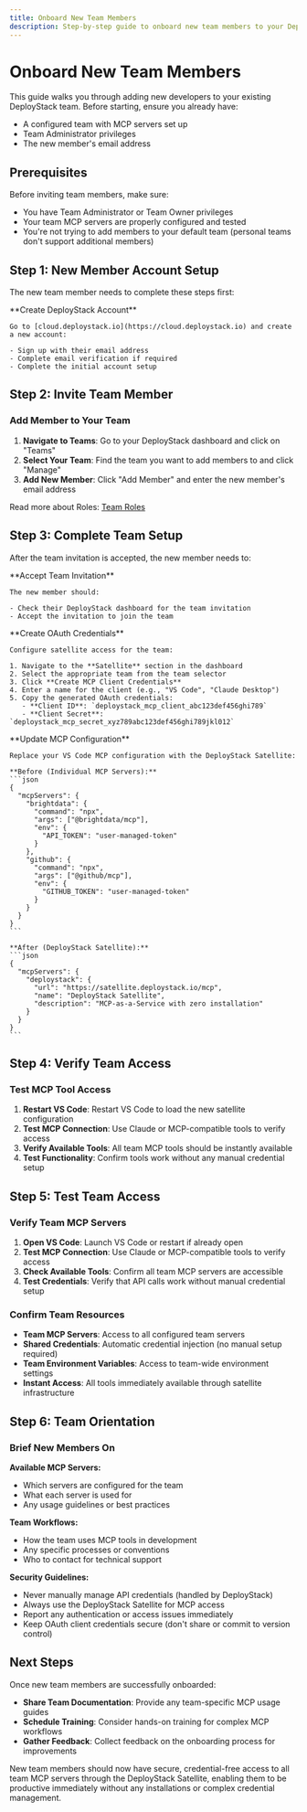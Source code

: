 ```yaml
---
title: Onboard New Team Members
description: Step-by-step guide to onboard new team members to your DeployStack team and MCP server environment.
---
```



# Onboard New Team Members

This guide walks you through adding new developers to your existing DeployStack team. Before starting, ensure you already have:

- A configured team with MCP servers set up
- Team Administrator privileges
- The new member's email address

## Prerequisites

Before inviting team members, make sure:

- You have Team Administrator or Team Owner privileges
- Your team MCP servers are properly configured and tested
- You're not trying to add members to your default team (personal teams don't support additional members)

## Step 1: New Member Account Setup

The new team member needs to complete these steps first:

<Steps>
  <Step>
    **Create DeployStack Account**
    
    Go to [cloud.deploystack.io](https://cloud.deploystack.io) and create a new account:
    
    - Sign up with their email address
    - Complete email verification if required
    - Complete the initial account setup
  </Step>
</Steps>

## Step 2: Invite Team Member

### Add Member to Your Team

1. **Navigate to Teams**: Go to your DeployStack dashboard and click on "Teams"
2. **Select Your Team**: Find the team you want to add members to and click "Manage"
3. **Add New Member**: Click "Add Member" and enter the new member's email address

Read more about Roles: [Team Roles](/roles)

## Step 3: Complete Team Setup

After the team invitation is accepted, the new member needs to:

<Steps>
  <Step>
    **Accept Team Invitation**
    
    The new member should:
    
    - Check their DeployStack dashboard for the team invitation
    - Accept the invitation to join the team
  </Step>
  
  <Step>
    **Create OAuth Credentials**
    
    Configure satellite access for the team:
    
    1. Navigate to the **Satellite** section in the dashboard
    2. Select the appropriate team from the team selector
    3. Click **Create MCP Client Credentials**
    4. Enter a name for the client (e.g., "VS Code", "Claude Desktop")
    5. Copy the generated OAuth credentials:
       - **Client ID**: `deploystack_mcp_client_abc123def456ghi789`
       - **Client Secret**: `deploystack_mcp_secret_xyz789abc123def456ghi789jkl012`
  </Step>
  
  <Step>
    **Update MCP Configuration**
    
    Replace your VS Code MCP configuration with the DeployStack Satellite:
    
    **Before (Individual MCP Servers):**
    ```json
    {
      "mcpServers": {
        "brightdata": {
          "command": "npx",
          "args": ["@brightdata/mcp"],
          "env": {
            "API_TOKEN": "user-managed-token"
          }
        },
        "github": {
          "command": "npx",
          "args": ["@github/mcp"],
          "env": {
            "GITHUB_TOKEN": "user-managed-token"
          }
        }
      }
    }
    ```
    
    **After (DeployStack Satellite):**
    ```json
    {
      "mcpServers": {
        "deploystack": {
          "url": "https://satellite.deploystack.io/mcp",
          "name": "DeployStack Satellite",
          "description": "MCP-as-a-Service with zero installation"
        }
      }
    }
    ```
  </Step>
</Steps>

## Step 4: Verify Team Access

### Test MCP Tool Access

1. **Restart VS Code**: Restart VS Code to load the new satellite configuration
2. **Test MCP Connection**: Use Claude or MCP-compatible tools to verify access
3. **Verify Available Tools**: All team MCP tools should be instantly available
4. **Test Functionality**: Confirm tools work without any manual credential setup

## Step 5: Test Team Access

### Verify Team MCP Servers

1. **Open VS Code**: Launch VS Code or restart if already open
2. **Test MCP Connection**: Use Claude or MCP-compatible tools to verify access
3. **Check Available Tools**: Confirm all team MCP servers are accessible
4. **Test Credentials**: Verify that API calls work without manual credential setup

### Confirm Team Resources

- **Team MCP Servers**: Access to all configured team servers
- **Shared Credentials**: Automatic credential injection (no manual setup required)
- **Team Environment Variables**: Access to team-wide environment settings
- **Instant Access**: All tools immediately available through satellite infrastructure

## Step 6: Team Orientation

### Brief New Members On

**Available MCP Servers:**
- Which servers are configured for the team
- What each server is used for
- Any usage guidelines or best practices

**Team Workflows:**
- How the team uses MCP tools in development
- Any specific processes or conventions
- Who to contact for technical support

**Security Guidelines:**
- Never manually manage API credentials (handled by DeployStack)
- Always use the DeployStack Satellite for MCP access
- Report any authentication or access issues immediately
- Keep OAuth client credentials secure (don't share or commit to version control)

## Next Steps

Once new team members are successfully onboarded:

- **Share Team Documentation**: Provide any team-specific MCP usage guides
- **Schedule Training**: Consider hands-on training for complex MCP workflows
- **Gather Feedback**: Collect feedback on the onboarding process for improvements

New team members should now have secure, credential-free access to all team MCP servers through the DeployStack Satellite, enabling them to be productive immediately without any installations or complex credential management.
